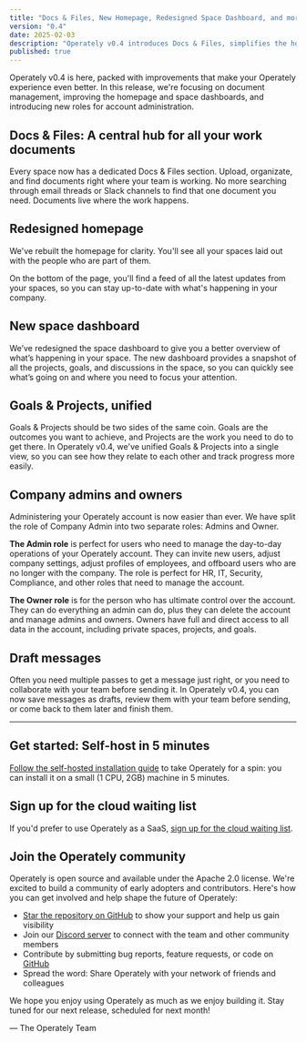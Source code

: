 ```yaml
---
title: "Docs & Files, New Homepage, Redesigned Space Dashboard, and more"
version: "0.4"
date: 2025-02-03
description: "Operately v0.4 introduces Docs & Files, simplifies the homepage and space dashboard, unifies Goals & Projects, and introduces new roles for company administration."
published: true
---
```


Operately v0.4 is here, packed with improvements that make your Operately
experience even better. In this release, we're focusing on document management, 
improving the homepage and space dashboards, and introducing new roles for 
account administration.

## Docs & Files: A central hub for all your work documents

Every space now has a dedicated Docs & Files section. Upload, organizate, and
find documents right where your team is working. No more searching through email
threads or Slack channels to find that one document you need. Documents live
where the work happens.

## Redesigned homepage

We've rebuilt the homepage for clarity. You'll see all your spaces laid out
with the people who are part of them.

On the bottom of the page, you'll find a feed of all the latest updates from
your spaces, so you can stay up-to-date with what's happening in your company.

## New space dashboard

We’ve redesigned the space dashboard to give you a better overview of what’s
happening in your space. The new dashboard provides a snapshot of all the
projects, goals, and discussions in the space, so you can quickly see what’s
going on and where you need to focus your attention.

## Goals & Projects, unified

Goals & Projects should be two sides of the same coin. Goals are the outcomes
you want to achieve, and Projects are the work you need to do to get there. In
Operately v0.4, we've unified Goals & Projects into a single view, so you can
see how they relate to each other and track progress more easily.

## Company admins and owners

Administering your Operately account is now easier than ever. We have split the
role of Company Admin into two separate roles: Admins and Owner.

**The Admin role** is perfect for users who need to manage the day-to-day operations
of your Operately account. They can invite new users, adjust company settings,
adjust profiles of employees, and offboard users who are no longer with the company.
The role is perfect for HR, IT, Security, Compliance, and other roles that need
to manage the account.

**The Owner role** is for the person who has ultimate control over the account. They
can do everything an admin can do, plus they can delete the account and manage admins
and owners. Owners have full and direct access to all data in the account, including 
private spaces, projects, and goals.

## Draft messages

Often you need multiple passes to get a message just right, or you need to
collaborate with your team before sending it. In Operately v0.4, you can now
save messages as drafts, review them with your team before sending, or come
back to them later and finish them.

---

## Get started: Self-host in 5 minutes

[Follow the self-hosted installation guide][install] to take Operately for
a spin: you can install it on a small (1 CPU, 2GB) machine
in 5 minutes.

## Sign up for the cloud waiting list

If you'd prefer to use Operately as a SaaS, [sign up for the cloud waiting list][waitlist].

## Join the Operately community

Operately is open source and available under the Apache 2.0 license.
We're excited to build a community of early adopters and contributors.
Here's how you can get involved and help shape the future of Operately:

- [Star the repository on GitHub][github] to show your support and help us gain visibility
- Join our [Discord server][discord] to connect with the team and other community members
- Contribute by submitting bug reports, feature requests, or code on [GitHub][github]
- Spread the word: Share Operately with your network of friends and colleagues

We hope you enjoy using Operately as much as we enjoy building it.
Stay tuned for our next release, scheduled for next month!

&mdash; The Operately Team

[install]: https://operately.com/install
[waitlist]: https://docs.google.com/forms/d/e/1FAIpQLSebV6j1nIvyjvyLptZ95mHXoj42XrnBmd5znVnUzU_6ATAJgw/viewform
[discord]: https://discord.com/invite/2ngnragJYV
[github]: https://github.com/operately/operately
